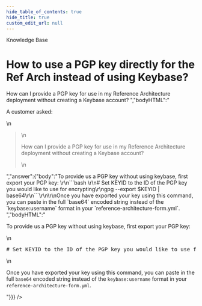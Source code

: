 ```yaml
---
hide_table_of_contents: true
hide_title: true
custom_edit_url: null
---
```



<CenterLayout>
<span class="title">Knowledge Base</span>
<h1>How to use a PGP key directly for the Ref Arch instead of using Keybase?</h1>
<GitHub json={{"id":"D_kwDOF8slf84AO3fC","number":221,"author":{"login":"zackproser"},"title":"How to use a PGP key directly for the Ref Arch instead of using Keybase?","body":"A customer asked: \r\n> How can I provide a PGP key for use in my Reference Architecture deployment without creating a Keybase account? ","bodyHTML":"<p dir=\"auto\">A customer asked:</p>\n<blockquote>\n<p dir=\"auto\">How can I provide a PGP key for use in my Reference Architecture deployment without creating a Keybase account?</p>\n</blockquote>","answer":{"body":"To provide us a PGP key without using keybase, first export your PGP key: \r\n```bash \r\n# Set KEYID to the ID of the PGP key you would like to use for encrypting\r\ngpg --export $KEYID | base64\r\n```\r\n\r\nOnce you have exported your key using this command, you can paste in the full `base64` encoded string instead of the `keybase:username` format in your `reference-architecture-form.yml`. ","bodyHTML":"<p dir=\"auto\">To provide us a PGP key without using keybase, first export your PGP key:</p>\n<div class=\"highlight highlight-source-shell notranslate position-relative overflow-auto\" dir=\"auto\" data-snippet-clipboard-copy-content=\"# Set KEYID to the ID of the PGP key you would like to use for encrypting\ngpg --export $KEYID | base64\"><pre><span class=\"pl-c\"><span class=\"pl-c\">#</span> Set KEYID to the ID of the PGP key you would like to use for encrypting</span>\ngpg --export <span class=\"pl-smi\">$KEYID</span> <span class=\"pl-k\">|</span> base64</pre></div>\n<p dir=\"auto\">Once you have exported your key using this command, you can paste in the full <code class=\"notranslate\">base64</code> encoded string instead of the <code class=\"notranslate\">keybase:username</code> format in your <code class=\"notranslate\">reference-architecture-form.yml</code>.</p>"}}} />

</CenterLayout>
  

<!-- ##DOCS-SOURCER-START
{
  "sourcePlugin": "github-discussions",
  "hash": "30a99f58fb7d0efaabd0ce34c7fbadbb"
}
##DOCS-SOURCER-END -->
